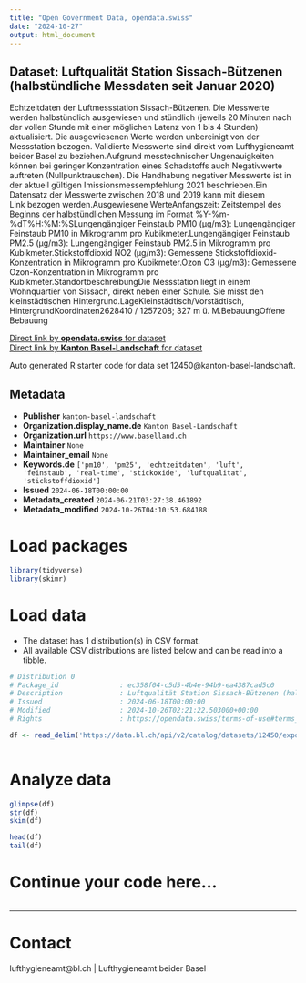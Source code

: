 ```yaml
---
title: "Open Government Data, opendata.swiss"
date: "2024-10-27"
output: html_document
---
```


## Dataset: Luftqualität Station Sissach-Bützenen (halbstündliche Messdaten seit Januar 2020)

Echtzeitdaten der Luftmessstation Sissach-Bützenen. Die Messwerte werden halbstündlich ausgewiesen und stündlich (jeweils 20 Minuten nach der vollen Stunde mit einer möglichen Latenz von 1 bis 4 Stunden) aktualisiert. Die ausgewiesenen Werte werden unbereinigt von der Messstation bezogen. Validierte Messwerte sind direkt vom Lufthygieneamt beider Basel zu beziehen.Aufgrund messtechnischer Ungenauigkeiten können bei geringer Konzentration eines Schadstoffs auch Negativwerte auftreten (Nullpunktrauschen). Die Handhabung negativer Messwerte ist in der aktuell gültigen Imissionsmessempfehlung 2021 beschrieben.Ein Datensatz der Messwerte zwischen 2018 und 2019 kann mit diesem Link bezogen werden.Ausgewiesene WerteAnfangszeit: Zeitstempel des Beginns der halbstündlichen Messung im Format %Y-%m-%dT%H:%M:%SLungengängiger Feinstaub PM10 (µg/m3): Lungengängiger Feinstaub PM10 in Mikrogramm pro Kubikmeter.Lungengängiger Feinstaub PM2.5 (µg/m3): Lungengängiger Feinstaub PM2.5 in Mikrogramm pro Kubikmeter.Stickstoffdioxid NO2 (µg/m3): Gemessene Stickstoffdioxid-Konzentration in Mikrogramm pro Kubikmeter.Ozon O3 (µg/m3): Gemessene Ozon-Konzentration in Mikrogramm pro Kubikmeter.StandortbeschreibungDie Messstation liegt in einem Wohnquartier von Sissach, direkt neben einer Schule. Sie misst den kleinstädtischen Hintergrund.LageKleinstädtisch/Vorstädtisch, HintergrundKoordinaten2628410 / 1257208; 327 m ü. M.BebauungOffene Bebauung

[Direct link by **opendata.swiss** for dataset](https://opendata.swiss/de/dataset/luftqualitat-station-sissach-butzenen-halbstundliche-messdaten-seit-november-2017)<br>
[Direct link by **Kanton Basel-Landschaft** for dataset](https://data.bl.ch/explore/dataset/12450/)

Auto generated R starter code for data set 12450@kanton-basel-landschaft.

## Metadata

- **Publisher** `kanton-basel-landschaft`
- **Organization.display_name.de** `Kanton Basel-Landschaft`
- **Organization.url** `https://www.baselland.ch`
- **Maintainer** `None`
- **Maintainer_email** `None`
- **Keywords.de** `['pm10', 'pm25', 'echtzeitdaten', 'luft', 'feinstaub', 'real-time', 'stickoxide', 'luftqualitat', 'stickstoffdioxid']`
- **Issued** `2024-06-18T00:00:00`
- **Metadata_created** `2024-06-21T03:27:38.461892`
- **Metadata_modified** `2024-10-26T04:10:53.684188`


# Load packages

```r

library(tidyverse)
library(skimr)

```

# Load data

-   The dataset has 1 distribution(s) in CSV format.
-   All available CSV distributions are listed below and can be read into a tibble.

```r

# Distribution 0
# Package_id               : ec358f04-c5d5-4b4e-94b9-ea4387cad5c0
# Description              : Luftqualität Station Sissach-Bützenen (halbstündliche Messdaten seit Januar 2020) (csv)
# Issued                   : 2024-06-18T00:00:00
# Modified                 : 2024-10-26T02:21:22.503000+00:00
# Rights                   : https://opendata.swiss/terms-of-use#terms_by

df <- read_delim('https://data.bl.ch/api/v2/catalog/datasets/12450/exports/csv?use_labels=true')



```

# Analyze data

```r

glimpse(df)
str(df)
skim(df)

head(df)
tail(df)

```

# Continue your code here...

```r

```

------------------------------------------------------------------------

# Contact

lufthygieneamt@bl.ch | Lufthygieneamt beider Basel
